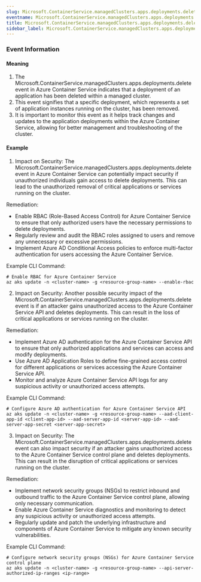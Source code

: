 ```yaml
--- 
slug: Microsoft.ContainerService.managedClusters.apps.deployments.delete
eventname: Microsoft.ContainerService.managedClusters.apps.deployments.delete
title: Microsoft.ContainerService.managedClusters.apps.deployments.delete
sidebar_label: Microsoft.ContainerService.managedClusters.apps.deployments.delete
---
```

                       
### Event Information

#### Meaning

1. The Microsoft.ContainerService.managedClusters.apps.deployments.delete event in Azure Container Service indicates that a deployment of an application has been deleted within a managed cluster.
2. This event signifies that a specific deployment, which represents a set of application instances running on the cluster, has been removed.
3. It is important to monitor this event as it helps track changes and updates to the application deployments within the Azure Container Service, allowing for better management and troubleshooting of the cluster.

#### Example

1. Impact on Security: The Microsoft.ContainerService.managedClusters.apps.deployments.delete event in Azure Container Service can potentially impact security if unauthorized individuals gain access to delete deployments. This can lead to the unauthorized removal of critical applications or services running on the cluster.

Remediation:
- Enable RBAC (Role-Based Access Control) for Azure Container Service to ensure that only authorized users have the necessary permissions to delete deployments.
- Regularly review and audit the RBAC roles assigned to users and remove any unnecessary or excessive permissions.
- Implement Azure AD Conditional Access policies to enforce multi-factor authentication for users accessing the Azure Container Service.

Example CLI Command:
```
# Enable RBAC for Azure Container Service
az aks update -n <cluster-name> -g <resource-group-name> --enable-rbac
```

2. Impact on Security: Another possible security impact of the Microsoft.ContainerService.managedClusters.apps.deployments.delete event is if an attacker gains unauthorized access to the Azure Container Service API and deletes deployments. This can result in the loss of critical applications or services running on the cluster.

Remediation:
- Implement Azure AD authentication for the Azure Container Service API to ensure that only authorized applications and services can access and modify deployments.
- Use Azure AD Application Roles to define fine-grained access control for different applications or services accessing the Azure Container Service API.
- Monitor and analyze Azure Container Service API logs for any suspicious activity or unauthorized access attempts.

Example CLI Command:
```
# Configure Azure AD authentication for Azure Container Service API
az aks update -n <cluster-name> -g <resource-group-name> --aad-client-app-id <client-app-id> --aad-server-app-id <server-app-id> --aad-server-app-secret <server-app-secret>
```

3. Impact on Security: The Microsoft.ContainerService.managedClusters.apps.deployments.delete event can also impact security if an attacker gains unauthorized access to the Azure Container Service control plane and deletes deployments. This can result in the disruption of critical applications or services running on the cluster.

Remediation:
- Implement network security groups (NSGs) to restrict inbound and outbound traffic to the Azure Container Service control plane, allowing only necessary communication.
- Enable Azure Container Service diagnostics and monitoring to detect any suspicious activity or unauthorized access attempts.
- Regularly update and patch the underlying infrastructure and components of Azure Container Service to mitigate any known security vulnerabilities.

Example CLI Command:
```
# Configure network security groups (NSGs) for Azure Container Service control plane
az aks update -n <cluster-name> -g <resource-group-name> --api-server-authorized-ip-ranges <ip-range>
```


 